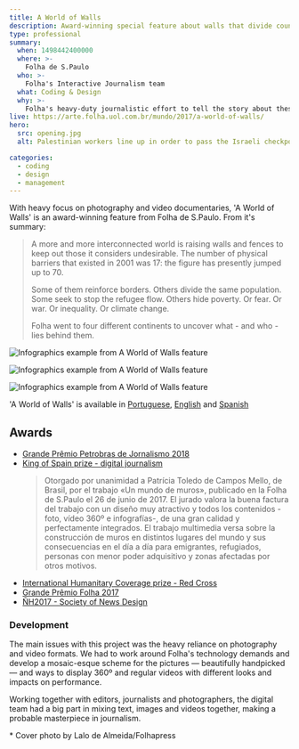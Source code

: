 ```yaml
---
title: A World of Walls
description: Award-winning special feature about walls that divide countries, territories and families around the world
type: professional
summary:
  when: 1498442400000
  where: >-
    Folha de S.Paulo
  who: >-
    Folha's Interactive Journalism team
  what: Coding & Design
  why: >-
    Folha's heavy-duty journalistic effort to tell the story about these physical barriers needed a high-quality website to display stunning photography, videomaking, and infographics.
live: https://arte.folha.uol.com.br/mundo/2017/a-world-of-walls/
hero:
  src: opening.jpg
  alt: Palestinian workers line up in order to pass the Israeli checkpoint in Bethlehem, on the West Bank; some climb up the fence, forming a parallel line in midair. Photo by Lalo de Almeida/Folhapress

categories: 
  - coding
  - design
  - management
---
```


With heavy focus on photography and video documentaries, 'A World of Walls' is an award-winning feature from Folha de S.Paulo. From it's summary:

> A more and more interconnected world is raising walls and fences to keep out those it considers undesirable. The number of physical barriers that existed in 2001 was 17: the figure has presently jumped up to 70.
>
> Some of them reinforce borders. Others divide the same population. Some seek to stop the refugee flow. Others hide poverty. Or fear. Or war. Or inequality. Or climate change.
>
> Folha went to four different continents to uncover what - and who - lies behind them.

![Infographics example from A World of Walls feature](./summary-coding-walls-1.png)

![Infographics example from A World of Walls feature](./summary-coding-walls-2.png)

![Infographics example from A World of Walls feature](./summary-coding-walls-3.png)

'A World of Walls' is available in [Portuguese](https://arte.folha.uol.com.br/mundo/2017/um-mundo-de-muros/), [English](https://arte.folha.uol.com.br/mundo/2017/a-world-of-walls/) and [Spanish](https://arte.folha.uol.com.br/mundo/2017/un-mundo-de-muros/)

## Awards

- [Grande Prêmio Petrobras de Jornalismo 2018](https://www1.folha.uol.com.br/poder/2018/11/folha-vence-grande-premio-petrobras-de-jornalismo-2018.shtml)
- [King of Spain prize - digital journalism](https://www.agenciaefe.es/premios-rey-espana/)
  > Otorgado por unanimidad a Patrícia Toledo de Campos Mello, de Brasil, por el trabajo «Un mundo de muros», publicado en la Folha de S.Paulo el 26 de junio de 2017. El jurado valora la buena factura del trabajo con un diseño muy atractivo y todos los contenidos -foto, vídeo 360º e infografías-, de una gran calidad y perfectamente integrados. El trabajo multimedia versa sobre la construcción de muros en distintos lugares del mundo y sus consecuencias en el día a día para emigrantes, refugiados, personas con menor poder adquisitivo y zonas afectadas por otros motivos.
- [International Humanitary Coverage prize - Red Cross](https://www.icrc.org/pt/document/brasil-cerimonia-premio-cicv-de-cobertura-humanitaria-internacional)
- [Grande Prêmio Folha 2017](https://www1.folha.uol.com.br/poder/2018/02/folha-premia-especial-um-mundo-de-muros.shtml)
- [ÑH2017 - Society of News Design](https://www1.folha.uol.com.br/poder/2017/11/1934429-folha-ganha-quatro-medalhas-em-premiacao-de-associacao-de-design.shtml)

### Development

The main issues with this project was the heavy reliance on photography and video formats. We had to work around Folha's technology demands and develop a mosaic-esque scheme for the pictures — beautifully handpicked — and ways to display 360º and regular videos with different looks and impacts on performance.

Working together with editors, journalists and photographers, the digital team had a big part in mixing text, images and videos together, making a probable masterpiece in journalism.

\* Cover photo by Lalo de Almeida/Folhapress